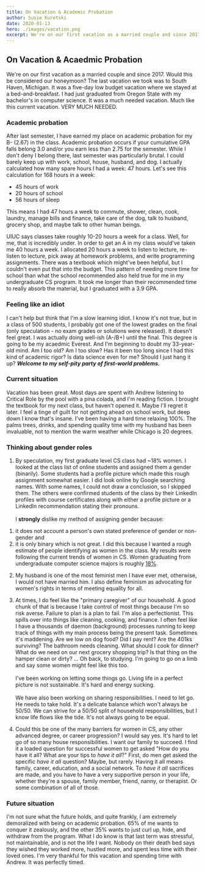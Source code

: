 ```yaml
---
title: On Vacation & Academic Probation
author: Susie Kuretski
date: 2020-01-13
hero: ./images/vacation.png
excerpt: We're on our first vacation as a married couple and since 2017. Would this be considered our honeymoon? The last vacation we took was to South Haven, Michigan.
---
```


## On Vacation & Acaedmic Probation
We're on our first vacation as a married couple and since 2017. Would this be considered our honeymoon? 
The last vacation we took was to South Haven, Michigan. It was a five-day low budget vacation where we stayed at 
a bed-and-breakfast. I had just graduated from Oregon State with my bachelor's in computer science. It was a much needed 
vacation. Much like this current vacation. VERY MUCH NEEDED.

### Academic probation
After last semester, I have earned my place on academic probation for my B- (2.67) in the class. Academic probation 
occurs if your cumulative GPA falls belong 3.0 and/or you earn less than 2.75 for the semester.
While I don't deny I belong there, last semester was 
particularly brutal. I could barely keep up with work, school, house, husband, and dog. I actually calculated how many spare 
hours I had a week: 47 hours. Let's see this calculation for 168 hours in a week: 
  * 45 hours of work
  * 20 hours of school
  * 56 hours of sleep

This means I had 47 hours a week to commute, shower, clean, cook, laundry, manage bills and finance, take care of the dog, 
talk to husband, grocery shop, and maybe talk to other human beings. 

UIUC says classes take roughly 10-20 hours a week for a class. Well, for me, that is incredibly under. In order to get an 
A in my class would've taken me 40 hours a week. I allocated 20 hours a week to listen to lecture, re-listen to lecture, 
pick away at homework problems, and write programming assignments. There was a textbook which might've been helpful, 
but I couldn't even put that into the budget. This pattern of needing more time for school than what the school recommended 
also held true for me in my undergraduate CS program. It took me longer than their recommended time to really absorb the material, 
but I graduated with a 3.9 GPA. 

### Feeling like an idiot
I can't help but think that I'm a slow learning idiot. I know it's not true, but in a class of 500 students, I probably 
got one of the lowest grades on the final (only speculation - no exam grades or solutions were released). It doesn't 
feel great. I was actually doing well-ish (A-/B+) until the final. This degree is going to be my acaedmic Everest. 
And I'm beginning to doubt my 33-year-old mind. Am I too old? Am I too slow? Has it been too long since I had this kind 
of academic rigor? Is data science even for me? Should I just hang it up? 
***Welcome to my self-pity party of first-world problems.***

### Current situation
Vacation has been great. Most days are spent with Andrew listening to Critical Role by the pool with a pina colada, 
and I'm reading fiction. I brought the textbook for my next class, but haven't opened it. Maybe I'll regret it later. 
I feel a tinge of guilt for not getting ahead on school work, but deep down I know that's insane. I've been having a hard 
time relaxing 100%. The palms trees, drinks, and spending quality time with my husband has been invaluable, not to mention 
the warm weather while Chicago is 20 degrees.

### Thinking about gender roles
1. By speculation, my first graduate level CS class had ~18% women. I looked at the class list of online students and 
assigned them a gender (binarily). Some students had a profile picture which made this rough assignment somewhat easier. I did look 
online by Google searching names. With some names, I could not draw a conclusion, so I skipped them. The others were confirmed 
students of the class by their LinkedIn profiles with course certificates along with either a profile picture or a LinkedIn 
recommendation stating their pronouns.<br/><br/>I **strongly** dislike my method of assigning gender because:
1) it does not account a person's own stated preference of gender or non-gender and
2) it is only binary which is not great.
I did this because I wanted a rough estimate of people identifying as women in the class. My results were following the 
current trends of women in CS. Women graduating from undergraduate computer science majors is roughly 
[18%](https://www.computerscience.org/resources/women-in-computer-science/).

2. My husband is one of the most feminist men I have ever met, otherwise, I would not have married him. I also define
feminism as advocating for women's rights in terms of meeting equality for all.

3. At times, I do feel like the "primary caregiver" of our household. A good chunk of that is because I 
take control of most things because I'm so risk averse. Failure to plan is a plan to fail. I'm also a perfectionist. 
This spills over into things like cleaning, cooking, and finance. I often feel like I have a 
thousands of daemon (background) processes running to keep track of things with my main process being the present task. 
Sometimes it's maddening. Are we low on dog food? Did I pay rent? Are the 401ks surviving? The bathroom needs cleaning.
What should I cook for dinner? What do we need on our next grocery shopping trip? 
Is that thing on the hamper clean or dirty? ... Oh back, to studying. I'm going to go on a limb and say some women might 
feel like this too.<br/><br/>I've been working on letting some things go. Living life in a perfect picture is not sustainable. 
It's hard and energy sucking.<br/><br/>We have also been working on sharing responsibilities. I need to let go. He needs to take hold. It's 
a delicate balance which won't always be 50/50. We can strive for a 50/50 split of household responsibilities, but I know 
life flows like the tide. It's not always going to be equal. 

4. Could this be one of the many barriers for women in CS, any other advanced degree, or career progression? I would say yes.
It's hard to let go of so many house responsibilities. I want our family to succeed. I find it a loaded question for successful 
women to get asked "How do you have it all? What are your tips to _have it all_?" First, do men get asked the specific 
_have it all_ question? Maybe, but rarely. Having it all means family, career, education, and a social network. To _have it all_ 
sacrifices are made, and you have to have a very supportive person in your life, whether they're a spouse, family member, 
friend, nanny, or therapist. Or some combination of all of those.

### Future situation
I'm not sure what the future holds, and quite frankly, I am extremely demoralized with being on academic probation. 65% of 
me wants to conquer it zealously, and the other 35% wants to just curl up, hide, and withdraw from the program. 
What I do know is that last term was stressful, not maintainable, and is not the life I want. Nobody on their death bed 
says they wished they worked more, hustled more, and spent less time with their loved ones. I'm very thankful for this 
vacation and spending time with Andrew. It was perfectly timed.
